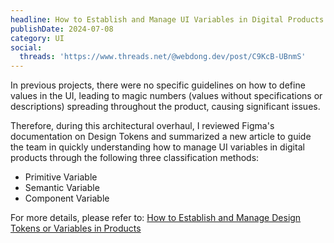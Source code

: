 ```yaml
---
headline: How to Establish and Manage UI Variables in Digital Products
publishDate: 2024-07-08
category: UI
social:
  threads: 'https://www.threads.net/@webdong.dev/post/C9KcB-UBnmS'
---
```


In previous projects, there were no specific guidelines on how to define values in the UI, leading to magic numbers (values without specifications or descriptions) spreading throughout the product, causing significant issues.

Therefore, during this architectural overhaul, I reviewed Figma's documentation on Design Tokens and summarized a new article to guide the team in quickly understanding how to manage UI variables in digital products through the following three classification methods:

- Primitive Variable
- Semantic Variable
- Component Variable

For more details, please refer to: [How to Establish and Manage Design Tokens or Variables in Products](https://www.webdong.dev/post/how-to-organize-your-digital-product/)
